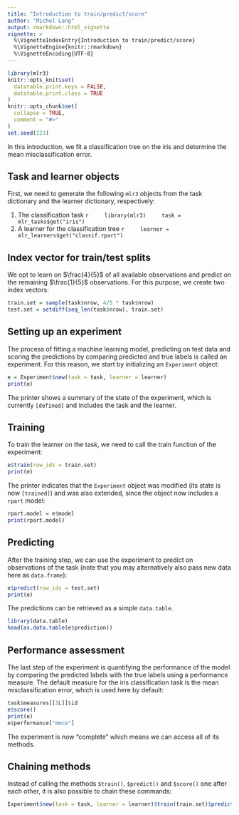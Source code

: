 ```yaml
---
title: "Introduction to train/predict/score"
author: "Michel Lang"
output: rmarkdown::html_vignette
vignette: >
  %\VignetteIndexEntry{Introduction to train/predict/score}
  %\VignetteEngine{knitr::rmarkdown}
  %\VignetteEncoding{UTF-8}
---
```


```r
library(mlr3)
knitr::opts_knit$set(
  datatable.print.keys = FALSE,
  datatable.print.class = TRUE
)
knitr::opts_chunk$set(
  collapse = TRUE,
  comment = "#>"
)
set.seed(123)
```

In this introduction, we fit a classification tree on the iris and determine the mean misclassification error.

## Task and learner objects

First, we need to generate the following `mlr3` objects from the task dictionary and the learner dictionary, respectively:

1. The classification task
    ```r
    library(mlr3)
    task = mlr_tasks$get("iris")
    ```
2. A learner for the classification tree
    ```r
    learner = mlr_learners$get("classif.rpart")
    ```

## Index vector for train/test splits

We opt to learn on $\frac{4}{5}$ of all available observations and predict on the remaining $\frac{1}{5}$ observations.
For this purpose, we create two index vectors:

```r
train.set = sample(task$nrow, 4/5 * task$nrow)
test.set = setdiff(seq_len(task$nrow), train.set)
```

## Setting up an experiment

The process of fitting a machine learning model, predicting on test data and scoring the predictions by comparing predicted and true labels is called an experiment.
For this reason, we start by initializing an `Experiment` object:

```r
e = Experiment$new(task = task, learner = learner)
print(e)
```

The printer shows a summary of the state of the experiment, which is currently `[defined]` and includes the task and the learner.

## Training

To train the learner on the task, we need to call the train function of the experiment:

```r
e$train(row_ids = train.set)
print(e)
```

The printer indicates that the `Experiment` object was modified (its state is now `[trained]`) and was also extended, since the object now includes a `rpart` model:

```r
rpart.model = e$model
print(rpart.model)
```

## Predicting

After the training step, we can use the experiment to predict on observations of the task (note that you may alternatively also pass new data here as `data.frame`):

```r
e$predict(row_ids = test.set)
print(e)
```

The predictions can be retrieved as a simple `data.table`.

```r
library(data.table)
head(as.data.table(e$prediction))
```

## Performance assessment

The last step of the experiment is quantifying the performance of the model by comparing the predicted labels with the true labels using a performance measure.
The default measure for the iris classification task is the mean misclassification error, which is used here by default:

```r
task$measures[[1L]]$id
e$score()
print(e)
e$performance["mmce"]
```

The experiment is now "complete" which means we can access all of its methods.

## Chaining methods

Instead of calling the methods `$train()`, `$predict()` and `$score()` one after each other, it is also possible to chain these commands:

```r
Experiment$new(task = task, learner = learner)$train(train.set)$predict(test.set)$score()
```
